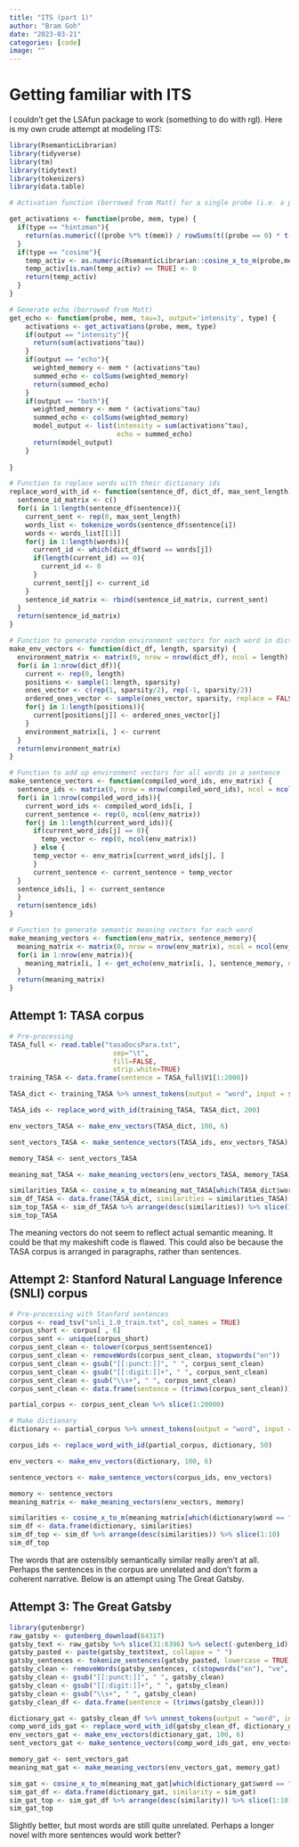 ```yaml
---
title: "ITS (part 1)"
author: "Bram Goh"
date: "2023-03-21"
categories: [code]
image: ""
---
```


# Getting familiar with ITS

I couldn't get the LSAfun package to work (something to do with rgl). Here is my own crude attempt at modeling ITS:

```r
library(RsemanticLibrarian)
library(tidyverse)
library(tm)
library(tidytext)
library(tokenizers)
library(data.table)
```

```r
# Activation function (borrowed from Matt) for a single probe (i.e. a probe vector)

get_activations <- function(probe, mem, type) {
  if(type == "hintzman"){
    return(as.numeric(((probe %*% t(mem)) / rowSums(t((probe == 0) * t(mem == 0)) == 0))))
  }
  if(type == "cosine"){
    temp_activ <- as.numeric(RsemanticLibrarian::cosine_x_to_m(probe,mem))
    temp_activ[is.nan(temp_activ) == TRUE] <- 0
    return(temp_activ)
  }
}

# Generate echo (borrowed from Matt)
get_echo <- function(probe, mem, tau=3, output='intensity', type) {
    activations <- get_activations(probe, mem, type)
    if(output == "intensity"){
      return(sum(activations^tau))
    }
    if(output == "echo"){
      weighted_memory <- mem * (activations^tau)  
      summed_echo <- colSums(weighted_memory)
      return(summed_echo)
    }
    if(output == "both"){
      weighted_memory <- mem * (activations^tau)  
      summed_echo <- colSums(weighted_memory)
      model_output <- list(intensity = sum(activations^tau),
                           echo = summed_echo)
      return(model_output)
    }
    
}

# Function to replace words with their dictionary ids
replace_word_with_id <- function(sentence_df, dict_df, max_sent_length){
  sentence_id_matrix <- c()
  for(i in 1:length(sentence_df$sentence)){
    current_sent <- rep(0, max_sent_length)
    words_list <- tokenize_words(sentence_df$sentence[i])
    words <- words_list[[1]]
    for(j in 1:length(words)){
      current_id <- which(dict_df$word == words[j])
      if(length(current_id) == 0){
        current_id <- 0
      }
      current_sent[j] <- current_id
    }
    sentence_id_matrix <- rbind(sentence_id_matrix, current_sent)
  }
  return(sentence_id_matrix)
}

# Function to generate random environment vectors for each word in dictionary
make_env_vectors <- function(dict_df, length, sparsity) {
  environment_matrix <- matrix(0, nrow = nrow(dict_df), ncol = length)
  for(i in 1:nrow(dict_df)){
    current <- rep(0, length)
    positions <- sample(1:length, sparsity)
    ones_vector <- c(rep(1, sparsity/2), rep(-1, sparsity/2))
    ordered_ones_vector <- sample(ones_vector, sparsity, replace = FALSE)
    for(j in 1:length(positions)){
      current[positions[j]] <- ordered_ones_vector[j]
    }
    environment_matrix[i, ] <- current
  }
  return(environment_matrix)
}

# Function to add up environment vectors for all words in a sentence
make_sentence_vectors <- function(compiled_word_ids, env_matrix) {
  sentence_ids <- matrix(0, nrow = nrow(compiled_word_ids), ncol = ncol(env_matrix))
  for(i in 1:nrow(compiled_word_ids)){
    current_word_ids <- compiled_word_ids[i, ]
    current_sentence <- rep(0, ncol(env_matrix))
    for(j in 1:length(current_word_ids)){
      if(current_word_ids[j] == 0){
        temp_vector <- rep(0, ncol(env_matrix))
      } else {
      temp_vector <- env_matrix[current_word_ids[j], ]
      }
      current_sentence <- current_sentence + temp_vector
  }
  sentence_ids[i, ] <- current_sentence
  }
  return(sentence_ids)
}

# Function to generate semantic meaning vectors for each word
make_meaning_vectors <- function(env_matrix, sentence_memory){
  meaning_matrix <- matrix(0, nrow = nrow(env_matrix), ncol = ncol(env_matrix))
  for(i in 1:nrow(env_matrix)){
    meaning_matrix[i, ] <- get_echo(env_matrix[i, ], sentence_memory, output = "echo", type = "cosine")
  }
  return(meaning_matrix)
}
```

## Attempt 1: TASA corpus

```r
# Pre-processing
TASA_full <- read.table("tasaDocsPara.txt", 
                          sep="\t", 
                          fill=FALSE, 
                          strip.white=TRUE)
training_TASA <- data.frame(sentence = TASA_full$V1[1:2000])
```

```r
TASA_dict <- training_TASA %>% unnest_tokens(output = "word", input = sentence, token = "words") %>% unique() %>% arrange(word)

TASA_ids <- replace_word_with_id(training_TASA, TASA_dict, 200)

env_vectors_TASA <- make_env_vectors(TASA_dict, 100, 6)

sent_vectors_TASA <- make_sentence_vectors(TASA_ids, env_vectors_TASA)

memory_TASA <- sent_vectors_TASA

meaning_mat_TASA <- make_meaning_vectors(env_vectors_TASA, memory_TASA)

similarities_TASA <- cosine_x_to_m(meaning_mat_TASA[which(TASA_dict$word == "american"), ], meaning_mat_TASA)
sim_df_TASA <- data.frame(TASA_dict, similarities = similarities_TASA)
sim_top_TASA <- sim_df_TASA %>% arrange(desc(similarities)) %>% slice(1:10)
sim_top_TASA
```

The meaning vectors do not seem to reflect actual semantic meaning. It could be that my makeshift code is flawed. This could also be because the TASA corpus is arranged in paragraphs, rather than sentences.

## Attempt 2: Stanford Natural Language Inference (SNLI) corpus

```r
# Pre-processing with Stanford sentences
corpus <- read_tsv("snli_1.0_train.txt", col_names = TRUE)
corpus_short <- corpus[ , 6]
corpus_sent <- unique(corpus_short)
corpus_sent_clean <- tolower(corpus_sent$sentence1)
corpus_sent_clean <- removeWords(corpus_sent_clean, stopwords("en"))
corpus_sent_clean <- gsub("[[:punct:]]", " ", corpus_sent_clean)
corpus_sent_clean <- gsub("[[:digit:]]+", " ", corpus_sent_clean)
corpus_sent_clean <- gsub("\\s+", " ", corpus_sent_clean)
corpus_sent_clean <- data.frame(sentence = (trimws(corpus_sent_clean)))
```

```r
partial_corpus <- corpus_sent_clean %>% slice(1:20000)

# Make dictionary
dictionary <- partial_corpus %>% unnest_tokens(output = "word", input = sentence, token = "words") %>% unique() %>% arrange(word)
```

```r
corpus_ids <- replace_word_with_id(partial_corpus, dictionary, 50)
```

```r
env_vectors <- make_env_vectors(dictionary, 100, 6)
```

```r
sentence_vectors <- make_sentence_vectors(corpus_ids, env_vectors)
```

```r
memory <- sentence_vectors
meaning_matrix <- make_meaning_vectors(env_vectors, memory)
```

```r
similarities <- cosine_x_to_m(meaning_matrix[which(dictionary$word == "boy"), ], meaning_matrix)
sim_df <- data.frame(dictionary, similarities)
sim_df_top <- sim_df %>% arrange(desc(similarities)) %>% slice(1:10)
sim_df_top
```

The words that are ostensibly semantically similar really aren't at all. Perhaps the sentences in the corpus are unrelated and don't form a coherent narrative. Below is an attempt using The Great Gatsby.

## Attempt 3: The Great Gatsby

```r
library(gutenbergr)
raw_gatsby <- gutenberg_download(64317)
gatsby_text <- raw_gatsby %>% slice(31:6396) %>% select(-gutenberg_id)
gatsby_pasted <- paste(gatsby_text$text, collapse = " ")
gatsby_sentences <- tokenize_sentences(gatsby_pasted, lowercase = TRUE, simplify = TRUE)
gatsby_clean <- removeWords(gatsby_sentences, c(stopwords("en"), "ve", "t", "d"))
gatsby_clean <- gsub("[[:punct:]]", " ", gatsby_clean)
gatsby_clean <- gsub("[[:digit:]]+", " ", gatsby_clean)
gatsby_clean <- gsub("\\s+", " ", gatsby_clean)
gatsby_clean_df <- data.frame(sentence = (trimws(gatsby_clean)))
```

```r
dictionary_gat <- gatsby_clean_df %>% unnest_tokens(output = "word", input = sentence, token = "words") %>% unique() %>% arrange(word)
comp_word_ids_gat <- replace_word_with_id(gatsby_clean_df, dictionary_gat, 50)
env_vectors_gat <- make_env_vectors(dictionary_gat, 100, 6)
sent_vectors_gat <- make_sentence_vectors(comp_word_ids_gat, env_vectors_gat)

memory_gat <- sent_vectors_gat
meaning_mat_gat <- make_meaning_vectors(env_vectors_gat, memory_gat)
```

```r
sim_gat <- cosine_x_to_m(meaning_mat_gat[which(dictionary_gat$word == "party"), ], meaning_mat_gat)
sim_gat_df <- data.frame(dictionary_gat, similarity = sim_gat)
sim_gat_top <- sim_gat_df %>% arrange(desc(similarity)) %>% slice(1:10)
sim_gat_top
```

Slightly better, but most words are still quite unrelated. Perhaps a longer novel with more sentences would work better?
